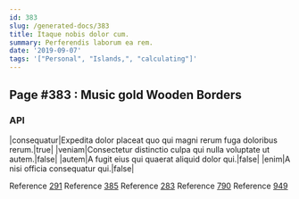 ```yaml
---
id: 383
slug: /generated-docs/383
title: Itaque nobis dolor cum.
summary: Perferendis laborum ea rem.
date: '2019-09-07'
tags: '["Personal", "Islands,", "calculating"]'
---
```



## Page #383 : Music gold Wooden Borders
### API

|consequatur|Expedita dolor placeat quo qui magni rerum fuga doloribus rerum.|true|
|veniam|Consectetur distinctio culpa qui nulla voluptate ut autem.|false|
|autem|A fugit eius qui quaerat aliquid dolor qui.|false|
|enim|A nisi officia consequatur qui.|false|

Reference [291](/generated-docs/291)
Reference [385](/generated-docs/385)
Reference [283](/generated-docs/283)
Reference [790](/generated-docs/790)
Reference [949](/generated-docs/949)





